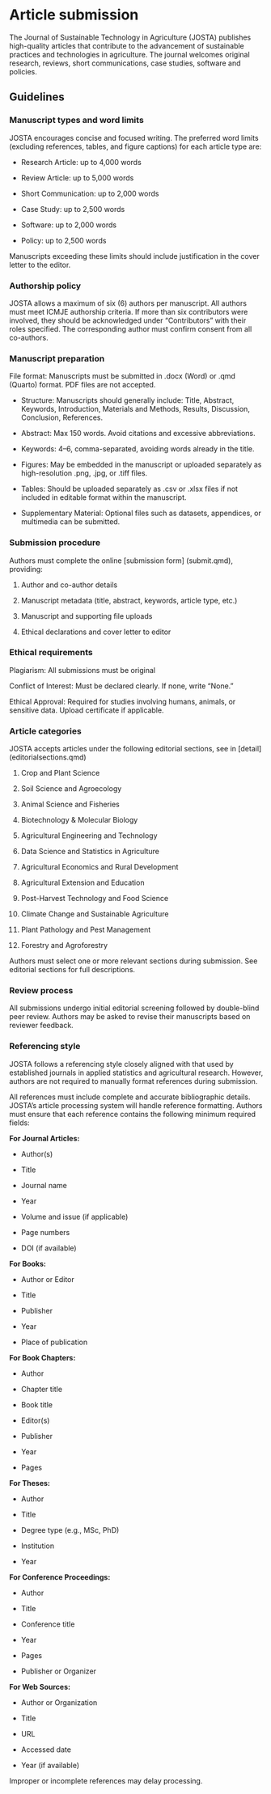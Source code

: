 # Article submission {.unnumbered} 

The Journal of Sustainable Technology in Agriculture (JOSTA) publishes high-quality articles that contribute to the advancement of sustainable practices and technologies in agriculture. The journal welcomes original research, reviews, short communications, case studies, software and policies.

## Guidelines {.unnumbered} 

### Manuscript types and word limits {.unnumbered} 

JOSTA encourages concise and focused writing. The preferred word limits (excluding references, tables, and figure captions) for each article type are:

-   Research Article: up to 4,000 words

-   Review Article: up to 5,000 words

-   Short Communication: up to 2,000 words

-   Case Study: up to 2,500 words

-   Software: up to 2,000 words

-   Policy: up to 2,500 words

Manuscripts exceeding these limits should include justification in the cover letter to the editor.

### Authorship policy {.unnumbered} 

JOSTA allows a maximum of six (6) authors per manuscript. All authors must meet ICMJE authorship criteria. If more than six contributors were involved, they should be acknowledged under "Contributors" with their roles specified. The corresponding author must confirm consent from all co-authors.

### Manuscript preparation {.unnumbered} 

File format: Manuscripts must be submitted in .docx (Word) or .qmd (Quarto) format. PDF files are not accepted.

-   Structure: Manuscripts should generally include: Title, Abstract, Keywords, Introduction, Materials and Methods, Results, Discussion, Conclusion, References.

-   Abstract: Max 150 words. Avoid citations and excessive abbreviations.

-   Keywords: 4–6, comma-separated, avoiding words already in the title.

-   Figures: May be embedded in the manuscript or uploaded separately as high-resolution .png, .jpg, or .tiff files.

-   Tables: Should be uploaded separately as .csv or .xlsx files if not included in editable format within the manuscript.

-   Supplementary Material: Optional files such as datasets, appendices, or multimedia can be submitted.

### Submission procedure {.unnumbered} 

Authors must complete the online \[submission form\] (submit.qmd), providing:

1.  Author and co-author details

2.  Manuscript metadata (title, abstract, keywords, article type, etc.)

3.  Manuscript and supporting file uploads

4.  Ethical declarations and cover letter to editor

### Ethical requirements {.unnumbered} 

Plagiarism: All submissions must be original

Conflict of Interest: Must be declared clearly. If none, write "None."

Ethical Approval: Required for studies involving humans, animals, or sensitive data. Upload certificate if applicable.

### Article categories {.unnumbered} 

JOSTA accepts articles under the following editorial sections, see in \[detail\] (editorialsections.qmd)

1.  Crop and Plant Science

2.  Soil Science and Agroecology

3.  Animal Science and Fisheries

4.  Biotechnology & Molecular Biology

5.  Agricultural Engineering and Technology

6.  Data Science and Statistics in Agriculture

7.  Agricultural Economics and Rural Development

8.  Agricultural Extension and Education

9.  Post-Harvest Technology and Food Science

10. Climate Change and Sustainable Agriculture

11. Plant Pathology and Pest Management

12. Forestry and Agroforestry

Authors must select one or more relevant sections during submission. See editorial sections for full descriptions.

### Review process {.unnumbered} 

All submissions undergo initial editorial screening followed by double-blind peer review. Authors may be asked to revise their manuscripts based on reviewer feedback.

### Referencing style {.unnumbered} 

JOSTA follows a referencing style closely aligned with that used by established journals in applied statistics and agricultural research. However, authors are not required to manually format references during submission.

All references must include complete and accurate bibliographic details. JOSTA’s article processing system will handle reference formatting. Authors must ensure that each reference contains the following minimum required fields:

**For Journal Articles:**

-   Author(s)

-   Title

-   Journal name

-   Year

-   Volume and issue (if applicable)

-   Page numbers

-   DOI (if available)

**For Books:**

-   Author or Editor

-   Title

-   Publisher

-   Year

-   Place of publication

**For Book Chapters:**

-   Author

-   Chapter title

-   Book title

-   Editor(s)

-   Publisher

-   Year

-   Pages

**For Theses:**

-   Author

-   Title

-   Degree type (e.g., MSc, PhD)

-   Institution

-   Year

**For Conference Proceedings:**

-   Author

-   Title

-   Conference title

-   Year

-   Pages

-   Publisher or Organizer

**For Web Sources:**

-   Author or Organization

-   Title

-   URL

-   Accessed date

-   Year (if available)

Improper or incomplete references may delay processing.
